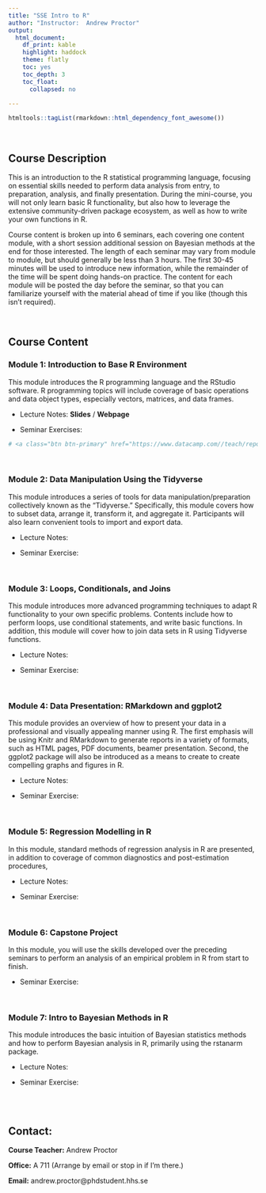 ```yaml
---
title: "SSE Intro to R"
author: "Instructor:  Andrew Proctor"
output: 
  html_document:
    df_print: kable
    highlight: haddock
    theme: flatly
    toc: yes
    toc_depth: 3
    toc_float:
      collapsed: no
   
---
```

```r
htmltools::tagList(rmarkdown::html_dependency_font_awesome())
```

<br>

## Course Description

This is an introduction to the R statistical programming language, focusing on
essential skills needed to perform data analysis from entry, to preparation, analysis,
and finally presentation.  During the mini-course, you will not only learn basic
R functionality, but also how to leverage the extensive community-driven package 
ecosystem, as well as how to write your own functions in R.

Course content is broken up into 6 seminars, each covering one content module,
with a short session additional session on Bayesian methods at the end for those 
interested. The length of each seminar may vary from module to module, but should 
generally be less than 3 hours.  The first 30-45 minutes will be used to introduce 
new information, while the remainder of the time will be spent doing hands-on 
practice.  The content for each module will be posted the day before the seminar,
so that you can familiarize yourself with the material ahead of time if you like 
(though this isn't required).

<br>

## Course Content

### Module 1:  Introduction to Base R Environment

This module introduces the R programming language and the RStudio software.  R 
programming topics will include coverage of basic operations
and data object types, especially vectors, matrices, and data frames.

- Lecture Notes: **Slides** / **Webpage**

- Seminar Exercises:

```r
# <a class="btn btn-primary" href="https://www.datacamp.com//teach/repositories/115256665/go" role="button">DataCamp Exercises</a>
```

<br>


### Module 2:  Data Manipulation Using the Tidyverse

This module introduces a series of tools for data manipulation/preparation 
collectively known as the "Tidyverse."  Specifically, this module covers how to 
subset data, arrange it, transform it, and aggregate it.  Participants will also 
learn convenient tools to import and export data.

  - Lecture Notes: 
  
  - Seminar Exercise:
  
  <br>


### Module 3:  Loops, Conditionals, and Joins

This module introduces more advanced programming techniques to adapt R 
functionality to your own specific problems.  Contents include how to
perform loops, use conditional statements, and write basic functions.  In 
addition, this module will cover how to join data sets in R using 
Tidyverse functions.

  - Lecture Notes: 
  
  - Seminar Exercise:

<br>


### Module 4:  Data Presentation:  RMarkdown and ggplot2

This module provides an overview of how to present your data in a professional and 
visually appealing manner using R.  The first emphasis will be using Knitr and
RMarkdown to generate reports in a variety of formats, such as HTML pages, PDF 
documents, beamer presentation.  Second, the ggplot2 package will also be 
introduced as a means to create to create compelling graphs and figures in R.

  - Lecture Notes:
  
  - Seminar Exercise:

<br>


### Module 5: Regression Modelling in R

In this module, standard methods of regression analysis in R are presented, in 
addition to coverage of common diagnostics and post-estimation procedures,

  - Lecture Notes: 
  
  - Seminar Exercise:
  
 <br>
 

### Module 6:  Capstone Project

In this module, you will use the skills developed over the preceding seminars to
perform an analysis of an empirical problem in R from start to finish.

  - Seminar Exercise:

<br>


### Module 7:  Intro to Bayesian Methods in R

This module introduces the basic intuition of Bayesian statistics methods and how
to perform Bayesian analysis in R, primarily using the rstanarm package.

  - Lecture Notes:
  
  - Seminar Exercise:
  

<br>
<br>


## Contact:

   **Course Teacher:**  Andrew Proctor
  
   **Office:**  A 711 (Arrange by email or stop in if I'm there.)
  
   **Email:**  andrew.proctor@phdstudent.hhs.se

